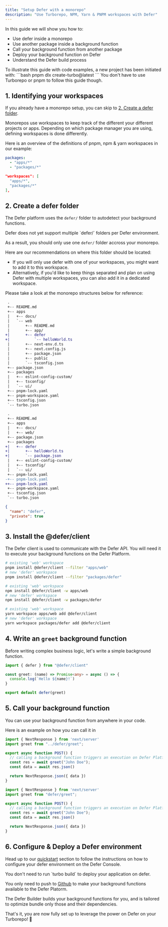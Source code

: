 ```yaml
---
title: "Setup Defer with a monorepo"
description: "Use Turborepo, NPM, Yarn & PNPM workspaces with Defer"
---
```


In this guide we will show you how to:

- Use defer inside a monorepo
- Use another package inside a background function
- Call your background function from another package
- Deploy your background function on Defer
- Understand the Defer build process

<Note>
  To illustrate this guide with code examples, a new project has been initiated with:
  ```bash
    pnpm dlx create-turbo@latest
  ```
  You don't have to use Turborepo or pnpm to follow this guide though.
</Note>

## 1. Identifying your workspaces

If you already have a monorepo setup, you can skip to [2. Create a defer folder](#create-a-defer-folder).

Monorepos use workspaces to keep track of the different your different projects or apps.
Depending on which package manager you are using, defining workspaces is done differently.

Here is an overview of the definitions of pnpm, npm & yarn workspaces in our example:

<CodeGroup>

```yaml pnpm workspaces - pnpm-workspace.yaml
packages:
  - "apps/*"
  - "packages/*"
```

```json npm / yarn workspaces - package.json
"workspaces": [
  "apps/*",
  "packages/*"
],
```
</CodeGroup>

## 2. Create a defer folder

The Defer platform uses the `defer/` folder to autodetect your background functions.

<Warning>
  Defer does not yet support multiple `defer/` folders per Defer environment.
</Warning>

As a result, you should only use one `defer/` folder accross your monorepo.

Here are our recommendations on where this folder should be located:
- If you will only use defer with one of your workspaces, you might want to add it to this workspace.
- Alternatively, if you'd like to keep things separated and plan on using Defer with multiple workspaces, you can also add it in a dedicated workspace.

Please take a look at the monorepo structures below for reference:

<CodeGroup>

```diff Existing workspace
 .
 +-- README.md
 +-- apps
 |   +-- docs/
 |   `-- web
 |       +-- README.md
 |       +-- app/
+|       +-- defer
+|           `-- helloWorld.ts
 |       +-- next-env.d.ts
 |       +-- next.config.js
 |       +-- package.json
 |       +-- public
 |       `-- tsconfig.json
 +-- package.json
 +-- packages
 |   +-- eslint-config-custom/
 |   +-- tsconfig/
 |   `-- ui/
 +-- pnpm-lock.yaml
 +-- pnpm-workspace.yaml
 +-- tsconfig.json
 `-- turbo.json
```

```diff New workspace
 .
 +-- README.md
 +-- apps
 |   +-- docs/
 |   +-- web/
 +-- package.json
 +-- packages
+|   +-- defer
+|       +-- helloWorld.ts
+|       `-- package.json
 |   +-- eslint-config-custom/
 |   +-- tsconfig/
 |   `-- ui/
 +-- pnpm-lock.yaml
-+-- pnpm-lock.yaml
++-- pnpm-lock.yaml
 +-- pnpm-workspace.yaml
 +-- tsconfig.json
 `-- turbo.json
```

```json New workspace - packages/defer/package.json
{
  "name": "defer",
  "private": true
}
```

</CodeGroup>

## 3. Install the @defer/client

The Defer client is used to communicate with the Defer API. You will need it to execute your background functions on the Defer Platform.

<CodeGroup>

```bash pnpm
# existing 'web' workspace
pnpm install @defer/client --filter "apps/web"
# new 'defer' workspace
pnpm install @defer/client --filter "packages/defer"
```

```bash npm
# existing 'web' workspace
npm install @defer/client -w apps/web
# new 'defer' workspace
npm install @defer/client -w packages/defer
```

```bash yarn
# existing 'web' workspace
yarn workspace apps/web add @defer/client
# new 'defer' workspace
yarn workspace packages/defer add @defer/client
```

</CodeGroup>

## 4. Write an `greet` background function

Before writing complex business logic, let's write a simple background function.

```ts
import { defer } from "@defer/client"

const greet: (name) => Promise<any> = async () => {
  console.log(`Hello ${name}!`)
}

export default defer(greet)
```

## 5. Call your background function

You can use your background function from anywhere in your code.

Here is an example on how you can call it in

<CodeGroup>

```ts Existing workspace - apps/web/app/route.ts
import { NextResponse } from 'next/server'
import greet from "../defer/greet";

export async function POST() {
  // calling a background function triggers an execution on Defer Platform
  const res = await greet("John Doe");
  const data = await res.json()

  return NextResponse.json({ data })
}
```

```ts Existing workspace - apps/web/app/route.ts
import { NextResponse } from 'next/server'
import greet from "defer/greet";

export async function POST() {
  // calling a background function triggers an execution on Defer Platform
  const res = await greet("John Doe");
  const data = await res.json()

  return NextResponse.json({ data })
}
```
</CodeGroup>

## 6. Configure & Deploy a Defer environment

Head up to our [quickstart](/get-started/quickstart/nextjs#configure) section to follow the instructions on how to configure your defer environment on the Defer Console.

<Note>
  You don't need to run `turbo build` to deploy your application on defer.

  You only need to push to [Github](github.com) to make your background functions available to the Defer Platorm.

  The Defer Builder builds your background functions for you, and is tailored to optimize bundle only those and their dependencies.
</Note>

That's it, you are now fully set up to leverage the power on Defer on your Turborepo! 🎉
